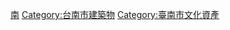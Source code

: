 {{catmore}}

[[Category:台灣各地歷史建築|南]]
[[Category:台南市建築物|Category:台南市建築物]]
[[Category:臺南市文化資產|Category:臺南市文化資產]]